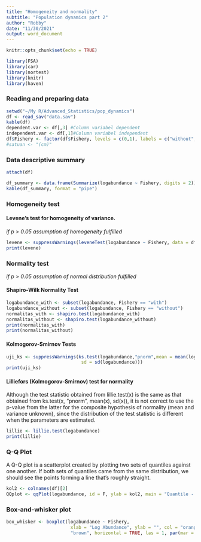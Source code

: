 ```yaml
---
title: "Homogeneity and normality"
subtitle: "Population dynamics part 2"
author: "Robby"
date: "11/30/2021"
output: word_document
---
```


```r
knitr::opts_chunk$set(echo = TRUE)
```

```r
library(FSA)
library(car)
library(nortest)
library(knitr)
library(haven)

```


### **Reading and preparing data**
```r
setwd("~/My R/Advanced_Statistics/pop_dynamics")
df <- read_sav("data.sav")
kable(df)
dependent.var <- df[,3] #Column variabel dependent
independent.var <- df[,1]#Column variabel independent
df$Fishery <- factor(df$Fishery, levels = c(0,1), labels = c("without", "with"))
#satuan <- "(cm)"
```

### **Data descriptive summary**
```r
attach(df)
```

```r
df_summary <- data.frame(Summarize(logabundance ~ Fishery, digits = 2))
kable(df_summary, format = "pipe")
```

### **Homogeneity test**

#### Levene's test for homogeneity of variance.
*if p > 0.05 assumption of homogeneity fulfilled*
```r
levene <- suppressWarnings(leveneTest(logabundance ~ Fishery, data = df))
print(levene)
```

### **Normality test**
*if p > 0.05 assumption of normal distribution fulfilled*

#### Shapiro-Wilk Normality Test
```r
logabundance_with <- subset(logabundance, Fishery == "with")
logabundance_without <- subset(logabundance, Fishery == "without")
normalitas_with <- shapiro.test(logabundance_with)
normalitas_without <- shapiro.test(logabundance_without)
print(normalitas_with)
print(normalitas_without)
```

#### Kolmogorov-Smirnov Tests
```r
uji_ks <- suppressWarnings(ks.test(logabundance,"pnorm",mean = mean(logabundance), 
                            sd = sd(logabundance)))
print(uji_ks)
```

#### Lilliefors (Kolmogorov-Smirnov) test for normality
Although the test statistic obtained from lillie.test(x) is the same as that obtained from ks.test(x, "pnorm", mean(x), sd(x)), it is not correct to use the p-value from the latter for the composite hypothesis of normality (mean and variance unknown), since the distribution of the test statistic is different when the parameters are estimated.

```r
lillie <- lillie.test(logabundance)
print(lillie)
```

### **Q-Q Plot**
A Q-Q plot is a scatterplot created by plotting two sets of quantiles against one another. If both sets of quantiles came from the same distribution, we should see the points forming a line that’s roughly straight.
```r
kol2 <- colnames(df)[2]
QQplot <- qqPlot(logabundance, id = F, ylab = kol2, main = "Quantile - Quantile Plot")
```

### **Box-and-whisker plot**
```r
box_whisker <- boxplot(logabundance ~ Fishery, 
                        xlab = "Log Abundance", ylab = "", col = "orange", border = 
                        "brown", horizontal = TRUE, las = 1, par(mar = c(5,12,1,1), font.axis=2, font.lab=2))
```


